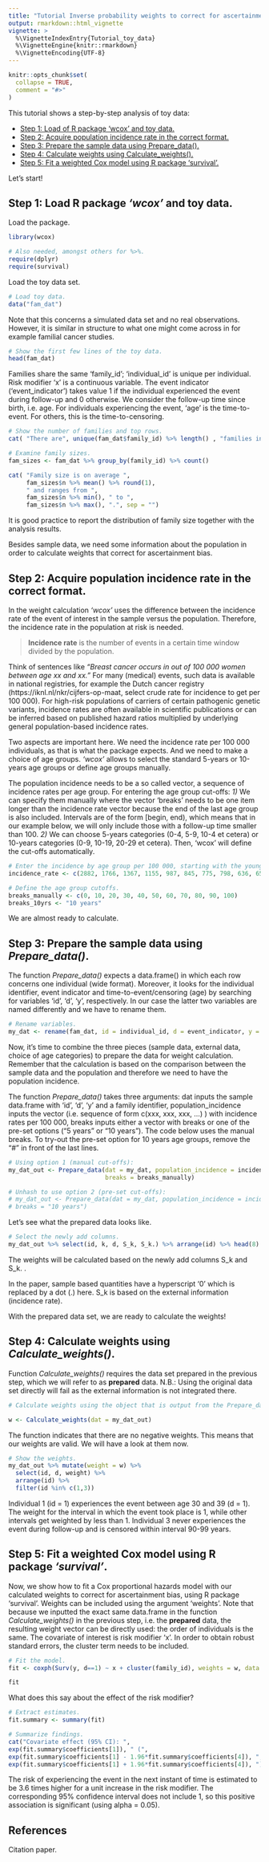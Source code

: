 ```yaml
---
title: "Tutorial Inverse probability weights to correct for ascertainment bias using R package 'wcox'"
output: rmarkdown::html_vignette
vignette: >
  %\VignetteIndexEntry{Tutorial_toy_data}
  %\VignetteEngine{knitr::rmarkdown}
  %\VignetteEncoding{UTF-8}
---
```


```r
knitr::opts_chunk$set(
  collapse = TRUE,
  comment = "#>"
)
```

This tutorial shows a step-by-step analysis of toy data:

* [Step 1: Load of R package 'wcox' and toy data.](#anchor1) 
* [Step 2: Acquire population incidence rate in the correct format.](#anchor2) 
* [Step 3: Prepare the sample data using Prepare_data().](#anchor3) 
* [Step 4: Calculate weights using Calculate_weights().](#anchor4) 
* [Step 5: Fit a weighted Cox model using R package 'survival'.](#anchor5) 

Let's start!

## Step 1: Load R package *'wcox'* and toy data.

Load the package.

```r

library(wcox)

# Also needed, amongst others for %>%.
require(dplyr)
require(survival)
```

Load the toy data set. 

```r
# Load toy data.
data("fam_dat")
```

Note that this concerns a simulated data set and no real observations. However, it is similar in structure to what one might come across in for example familial cancer studies.

```r
# Show the first few lines of the toy data.
head(fam_dat)
```

Families share the same 'family_id'; 'individual_id' is unique per individual. Risk modifier 'x' is a continuous variable. The event indicator ('event_indicator') takes value 1 if the individual experienced the event during follow-up and 0 otherwise. We consider the follow-up time since birth, i.e. age. For individuals experiencing the event, 'age' is the time-to-event. For others, this is the time-to-censoring.

```r
# Show the number of families and top rows.
cat( "There are", unique(fam_dat$family_id) %>% length() , "families in data set. ")

# Examine family sizes.
fam_sizes <- fam_dat %>% group_by(family_id) %>% count()

cat( "Family size is on average ", 
     fam_sizes$n %>% mean() %>% round(1), 
     " and ranges from ", 
     fam_sizes$n %>% min(), " to ", 
     fam_sizes$n %>% max(), ".", sep = "")
```

It is good practice to report the distribution of family size together with the analysis results.

Besides sample data, we need some information about the population in order to calculate weights that correct for ascertainment bias.

## Step 2: Acquire population incidence rate in the correct format. {#anchor2}

In the weight calculation *'wcox'* uses the difference between the incidence rate of the event of interest in the sample versus the population. Therefore, the incidence rate in the population at risk is needed.

>**Incidence rate** is the number of events in a certain time window divided by the population.

Think of sentences like *"Breast cancer occurs in <incidence rate> out of 100 000 women between age xx and xx."* For many (medical) events, such data is available in national registries, for example the Dutch cancer registry (https://iknl.nl/nkr/cijfers-op-maat, select crude rate for incidence to get per 100 000). For high-risk populations of carriers of certain pathogenic genetic variants, incidence rates are often available in scientific publications or can be inferred based on published hazard ratios multiplied by underlying general population-based incidence rates.

Two aspects are important here. We need the incidence rate per 100 000 individuals, as that is what the package expects. And we need to make a choice of age groups. *'wcox'* allows to select the standard 5-years or 10-years age groups or define age groups manually.

The population incidence needs to be a so called vector, a sequence of incidence rates per age group. For entering the age group cut-offs: *1)* We can specify them manually where the vector 'breaks' needs to be one item longer than the incidence rate vector because the end of the last age group is also included. Intervals are of the form [begin, end), which means that in our example below, we will only include those with a follow-up time smaller than 100. *2)* We can choose 5-years categories (0-4, 5-9, 10-4 et cetera) or 10-years categories (0-9, 10-19, 20-29 et cetera). Then, 'wcox' will define the cut-offs automatically. 

```r

# Enter the incidence by age group per 100 000, starting with the youngest age group.
incidence_rate <- c(2882, 1766, 1367, 1155, 987, 845, 775, 798, 636, 650)

# Define the age group cutoffs.
breaks_manually <- c(0, 10, 20, 30, 40, 50, 60, 70, 80, 90, 100)
breaks_10yrs <- "10 years"
```

We are almost ready to calculate.

## Step 3: Prepare the sample data using *Prepare_data()*. {#anchor3}

The function *Prepare_data()* expects a data.frame() in which each row concerns one individual (wide format). Moreover, it looks for the individual identifier, event indicator and time-to-event/censoring (age) by searching for variables 'id', 'd', 'y', respectively. In our case the latter two variables are named differently and we have to rename them.

```r
# Rename variables.
my_dat <- rename(fam_dat, id = individual_id, d = event_indicator, y = age)
```

Now, it's time to combine the three pieces (sample data, external data, choice of age categories) to prepare the data for weight calculation. Remember that the calculation is based on the comparison between the sample data and the population and therefore we need to have the population incidence.

The function *Prepare_data()* takes three arguments: dat inputs the sample data.frame with 'id', 'd', 'y' and a family identifier, population_incidence inputs the vector (i.e. sequence of form c(xxx, xxx, xxx, ...) ) with incidence rates per 100 000, breaks inputs either a vector with breaks or one of the pre-set options ("5 years" or "10 years"). The code below uses the manual breaks. To try-out the pre-set option for 10 years age groups, remove the "#" in front of the last lines.

```r

# Using option 1 (manual cut-offs):
my_dat_out <- Prepare_data(dat = my_dat, population_incidence = incidence_rate, 
                           breaks = breaks_manually)

# Unhash to use option 2 (pre-set cut-offs):
# my_dat_out <- Prepare_data(dat = my_dat, population_incidence = incidence_rate, 
# breaks = "10 years")
```

Let's see what the prepared data looks like.

```r

# Select the newly add columns.
my_dat_out %>% select(id, k, d, S_k, S_k.) %>% arrange(id) %>% head(8)
```
The weights will be calculated based on the newly add columns S_k and S_k. . 

In the paper, sample based quantities have a hyperscript '0' which is replaced by a dot (.) here. S_k is based on the external information (incidence rate).

With the prepared data set, we are ready to calculate the weights!

## Step 4: Calculate weights using *Calculate_weights()*. {#anchor4}

Function *Calculate_weights()* requires the data set prepared in the previous step, which we will refer to as **prepared** data. N.B.: Using the original data set directly will fail as the external information is not integrated there.

```r
# Calculate weights using the object that is output from the Prepare_data() function.

w <- Calculate_weights(dat = my_dat_out)
```

The function indicates that there are no negative weights. This means that our weights are valid. We will have a look at them now.

```r
# Show the weights.
my_dat_out %>% mutate(weight = w) %>% 
  select(id, d, weight) %>% 
  arrange(id) %>% 
  filter(id %in% c(1,3))
```
Individual 1 (id = 1) experiences the event between age 30 and 39 (d = 1). The weight for the interval in which the event took place is 1, while other intervals get weighted by less than 1. Individual 3 never experiences the event during follow-up and is censored within interval 90-99 years.

## Step 5: Fit a weighted Cox model using R package *'survival'*. {#anchor5}

Now, we show how to fit a Cox proportional hazards model with our calculated weights to correct for ascertainment bias, using R package 'survival'. Weights can be included using the argument 'weights'. Note that because we inputted the exact same data.frame in the function *Calculate_weights()* in the previous step, i.e. the **prepared** data, the resulting weight vector can be directly used: the order of individuals is the same. The covariate of interest is risk modifier 'x'. In order to obtain robust standard errors, the cluster term needs to be included.

```r
# Fit the model.
fit <- coxph(Surv(y, d==1) ~ x + cluster(family_id), weights = w, data =  my_dat_out)

fit
```

What does this say about the effect of the risk modifier?

```r
# Extract estimates.
fit.summary <- summary(fit)

# Summarize findings.
cat("Covariate effect (95% CI): ",
exp(fit.summary$coefficients[1]), " (",
exp(fit.summary$coefficients[1] - 1.96*fit.summary$coefficients[4]), ", ",
exp(fit.summary$coefficients[1] + 1.96*fit.summary$coefficients[4]), ").", sep = "")
```

The risk of experiencing the event in the next instant of time is estimated to be 3.6 times higher for a unit increase in the risk modifier. The corresponding 95% confidence interval does not include 1, so this positive association is significant (using alpha = 0.05).



## References

Citation paper.
